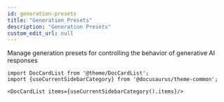```yaml
---
id: generation-presets
title: "Generation Presets"
description: "Generation Presets"
custom_edit_url: null
---
```




Manage generation presets for controlling the behavior of generative AI responses



```mdx-code-block
import DocCardList from '@theme/DocCardList';
import {useCurrentSidebarCategory} from '@docusaurus/theme-common';

<DocCardList items={useCurrentSidebarCategory().items}/>
```
      